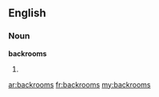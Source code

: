 ==English==

===Noun===
'''backrooms'''

# {{plural of|[[backroom]]}}

[[ar:backrooms]]
[[fr:backrooms]]
[[my:backrooms]]